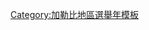 {{Navbox
|name  = 聖基茨和尼維斯選舉
|title = {{flagicon|Saint Kitts and Nevis}} {{Link-en|聖基茨和尼維斯選舉|Elections in Saint Kitts and Nevis|聖基茨和尼維斯選舉}}
|state = {{{state|autocollapse}}}
|bodyclass = hlist

|group1 = <div style="text-align: center;">[[国民议会 (圣基茨和尼维斯)|大選]]</div>
|list1 =
* {{Link-en|1937年聖基茨-尼維斯-安圭拉大選|1937 Saint Kitts-Nevis-Anguilla general election|1937年}}
* {{Link-en|1940年聖基茨-尼維斯-安圭拉大選|1940 Saint Kitts-Nevis-Anguilla general election|1940年}}
* {{Link-en|1943年聖基茨-尼維斯-安圭拉大選|1943 Saint Kitts-Nevis-Anguilla general election|1943年}}
* {{Link-en|1946年聖基茨-尼維斯-安圭拉大選|1946 Saint Kitts-Nevis-Anguilla general election|1946年}}
* {{Link-en|1952年聖基茨-尼維斯-安圭拉大選|1952 Saint Kitts-Nevis-Anguilla general election|1952年}}
* {{Link-en|1957年聖基茨-尼維斯-安圭拉大選|1957 Saint Kitts-Nevis-Anguilla general election|1957年}}
* {{Link-en|1961年聖基茨-尼維斯-安圭拉大選|1961 Saint Kitts-Nevis-Anguilla general election|1961年}}
* {{Link-en|1966年聖基茨-尼維斯-安圭拉大選|1966 Saint Kitts-Nevis-Anguilla general election|1966年}}
* {{Link-en|1971年聖基茨-尼維斯-安圭拉大選|1971 Saint Kitts-Nevis-Anguilla general election|1971年}}
* {{Link-en|1975年聖基茨-尼維斯-安圭拉大選|1975 Saint Kitts-Nevis-Anguilla general election|1975年}}
* {{Link-en|1980年聖基茨和尼維斯大選|1980 Saint Kitts and Nevis general election|1980年}}
* {{Link-en|1984年聖基茨和尼維斯大選|1984 Saint Kitts and Nevis general election|1984年}}
* {{Link-en|1989年聖基茨和尼維斯大選|1989 Saint Kitts and Nevis general election|1989年}}
* {{Link-en|1993年聖基茨和尼維斯大選|1993 Saint Kitts and Nevis general election|1993年}}
* {{Link-en|1995年聖基茨和尼維斯大選|1995 Saint Kitts and Nevis general election|1995年}}
* {{Link-en|2000年聖基茨和尼維斯大選|2000 Saint Kitts and Nevis general election|2000年}}
* {{Link-en|2004年聖基茨和尼維斯大選|2004 Saint Kitts and Nevis general election|2004年}}
* {{Link-en|2010年聖基茨和尼維斯大選|2010 Saint Kitts and Nevis general election|2010年}}
* {{Link-en|2015年聖基茨和尼維斯大選|2015 Saint Kitts and Nevis general election|2015年}}
* [[2020年圣基茨和尼维斯大选|2020年]]
* {{Link-en|2022年聖基茨和尼維斯大選|2022 Saint Kitts and Nevis general election|2022年}}

|group2 = [[西印度群島聯邦|西印度聯邦選舉]]
|list2 =
* {{Link-en|1958年西印度聯邦選舉|1958 West Indies federal elections|1958年}}

|below =
* 參見：{{Link-en|模板:尼維斯選舉|Template:Nevis elections|尼維斯選舉及公投}}

}}<noinclude>
{{collapsible option}}
[[Category:加勒比地區選舉年模板]]
</noinclude>